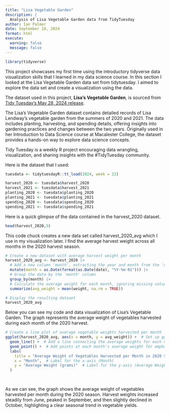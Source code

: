 ```yaml
---
title: "Lisa Vegetable Garden"
description: |
  Analysis of Lisa Vegetable Garden data from TidyTuesday
author: Ian Palmer
date: September 18, 2024
format: html
execute: 
  warning: false
  message: false
---
```


```r
library(tidyverse)
```


This project showcases my first time using the introductory tidyverse data visualization skills that I learned in my data science course. In this section I looked at the Lisa Vegetable Garden data set from tidytuesday. I aimed to explore the data set and create a visualization using the data.


The dataset used in this project, **Lisa's Vegetable Garden**, is sourced from [Tidy Tuesday's May 28, 2024 release](https://github.com/rfordatascience/tidytuesday/blob/main/data/2024/2024-05-28/readme.md).


The Lisa's Vegetable Garden dataset contains detailed records of Lisa Lendway's vegetable garden from the summers of 2020 and 2021. The data includes planting, harvesting, and spending details, offering insights into gardening practices and changes between the two years. Originally used in her Introduction to Data Science course at Macalester College, the dataset provides a hands-on way to explore data science concepts.

Tidy Tuesday is a weekly R project encouraging data wrangling, visualization, and sharing insights with the #TidyTuesday community.


Here is the dataset that I used:
```r

tuesdata <- tidytuesdayR::tt_load(2024, week = 22)

harvest_2020 <- tuesdata$harvest_2020
harvest_2021 <- tuesdata$harvest_2021
planting_2020 <- tuesdata$planting_2020
planting_2021 <- tuesdata$planting_2021
spending_2020 <- tuesdata$spending_2020
spending_2021 <- tuesdata$spending_2021
```


Here is a quick glimpse of the data contained in the harvest_2020 dataset.
```r
head(harvest_2020,5)

```



This code chuck creates a new data set called harvest_2020_avg which I use in my visualization later. I find the average harvest weight across all months in the 2020 harvest season.
```r
# Create a new dataset with average harvest weight per month
harvest_2020_avg <- harvest_2020 |>
  # Add a new column 'month', extracting the year and month from the 'date' column
  mutate(month = as.Date(format(as.Date(date), "%Y-%m-01"))) |> 
  # Group the data by the 'month' column
  group_by(month) |>
  # Calculate the average weight for each month, ignoring missing values (NA)
  summarize(avg_weight = mean(weight, na.rm = TRUE))

# Display the resulting dataset
harvest_2020_avg

```

Below you can see my code and data visualization of Lisa's Vegetable Garden. The graph represents the average weight of vegetables harvested during each month of the 2020 harvest.


```r


# Create a line plot of average vegetable weights harvested per month
ggplot(harvest_2020_avg, aes(x = month, y = avg_weight)) +  # Set up ggplot with dataset and aesthetic mappings
  geom_line() +  # Add a line connecting the average weights for each month
  geom_point() +  # Add points at each month's average weight for emphasis
  labs(
    title = "Average Weight of Vegetables Harvested per Month in 2020 Season",  # Set the plot title
    x = "Month",  # Label for the x-axis (Month)
    y = "Average Weight (grams)"  # Label for the y-axis (Average Weight in grams)
  )

  
```

As we can see, the graph shows the average weight of vegetables harvested per month during the 2020 season. Harvest weights increased steadily from June, peaked in September, and then slightly declined in October, highlighting a clear seasonal trend in vegetable yields.
